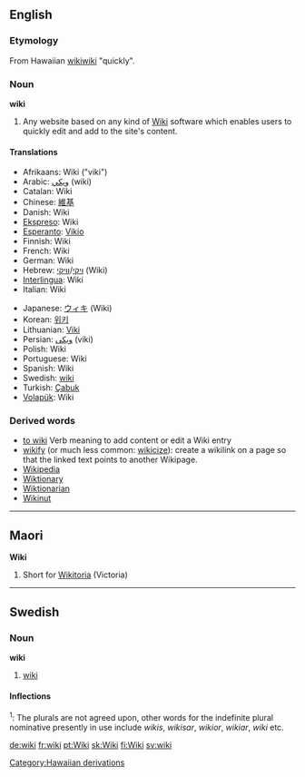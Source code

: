 ==English==
{{wikipedia}}
===Etymology===
From Hawaiian [[wikiwiki]] "quickly".

===Noun===
'''wiki'''
# Any website based on any kind of [[w:Wiki|Wiki]] software which enables users to quickly edit and add to the site's content.

==== Translations ====
{{top}}
<!--languages from A to I go here-->
*Afrikaans: Wiki ("viki")
*Arabic: [[ويكي]] (wiki)
*Catalan: Wiki
*Chinese: [[維基]]
*Danish: Wiki
*[[Ekspreso]]: Wiki
*[[Esperanto]]: [[Vikio]]
*Finnish: Wiki
*French: Wiki
*German: Wiki
*Hebrew: [[ויקי]]/[[וויקי]] (Wiki)
*[[Interlingua]]: Wiki
*Italian: Wiki
{{mid}}
<!--languages from J to Z go here-->
*Japanese: [[ウィキ]] (Wiki)
*Korean: [[위키]]
*Lithuanian: [[Viki]]
*Persian: [[ویكی]] (viki)
*Polish: Wiki
*Portuguese: Wiki
*Spanish: Wiki
*Swedish: [[#Swedish|wiki]]
*Turkish: [[Çabuk]]
*[[Volapük]]: Wiki
{{bottom}}

===Derived words===
* [[to wiki]] Verb meaning to add content or edit a Wiki entry
* [[wikify]] (or much less common: [[wikicize]]): create a wikilink on a page so that the linked text points to another Wikipage.
* [[Wikipedia]]
* [[Wiktionary]]
* [[Wiktionarian]]
* [[Wikinut]]

----

==Maori==
'''Wiki'''

# Short for [[Wikitoria]] (Victoria)

-----
==Swedish==
===Noun===
'''wiki'''

#[[#English|wiki]]

====Inflections====
{{sv-noun|gender=Common|wiki|wikin|wikier|wikierna|wikis|wikins|wikiers|wikiernas}}
</small><sup>1</sup>: The plurals are not agreed upon, other words for the indefinite plural nominative presently in use include ''wikis'', ''wikisar'', ''wikior'', ''wikiar'', ''wiki'' etc.</small>

[[Category:Hawaiian derivations]]

[[de:wiki]]
[[fr:wiki]]
[[pt:Wiki]]
[[sk:Wiki]]
[[fi:Wiki]]
[[sv:wiki]]